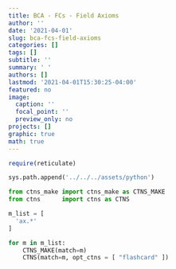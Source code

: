 ```yaml
---
title: BCA - FCs - Field Axioms
author: ''
date: '2021-04-01'
slug: bca-fcs-field-axioms
categories: []
tags: []
subtitle: ''
summary: ' '
authors: []
lastmod: '2021-04-01T15:30:25-04:00'
featured: no
image:
  caption: ''
  focal_point: ''
  preview_only: no
projects: []
graphic: true
math: true
---
```

```r
require(reticulate)
```

```python
sys.path.append('../../../assets/python')

from ctns_make import ctns_make as CTNS_MAKE
from ctns      import ctns as CTNS
```

```python
m_list = [
  'ax.*'
]

for m in m_list:
    CTNS_MAKE(match=m)
    CTNS(match=m, opt_ctns = [ "flashcard" ])
```
